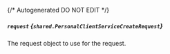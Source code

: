 {/* Autogenerated DO NOT EDIT  */}

##### `request` *{`shared.PersonalClientServiceCreateRequest`}*
The request object to use for the request.
<Collapsible openLabel={Labels.showProperties} closeLabel={Labels.hideProperties}>
    <PersonalClientServiceCreateRequest/>
</Collapsible>


